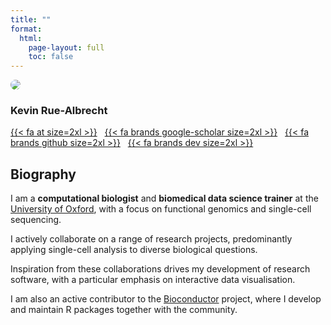 ```yaml
---
title: ""
format: 
  html:
    page-layout: full
    toc: false
---
```


<!--
Fluid two-column layout with photo and biography.
On small screens, biography is pushed to another row below the photo.
-->

::: {.container-fluid}
::: {.row}

::: {.profile-photo}
![](static/images/kevinrue.jpg){style="border-radius: 50%" .img-fluid}

### Kevin Rue-Albrecht

[{{< fa at size=2xl >}}](mailto:kevin.rue-albrecht@imm.ox.ac.uk)
&nbsp;
[{{< fa brands google-scholar size=2xl >}}](https://scholar.google.co.uk/citations?user=JV0DWBQAAAAJ)
&nbsp;
[{{< fa brands github size=2xl >}}](https://github.com/kevinrue)
&nbsp;
[{{< fa brands dev size=2xl >}}](https://dev.to/kevinrue)
:::

::: {.profile-bio}
## Biography

I am a **computational biologist** and **biomedical data science trainer** at the [University of Oxford](https://ox.ac.uk), with a focus on functional genomics and single-cell sequencing.

I actively collaborate on a range of research projects, predominantly applying single-cell analysis to diverse biological questions.

Inspiration from these collaborations drives my development of research software, with a particular emphasis on interactive data visualisation.

I am also an active contributor to the [Bioconductor](https://www.bioconductor.org/) project, where I develop and maintain R packages together with the community.
:::

:::
:::
